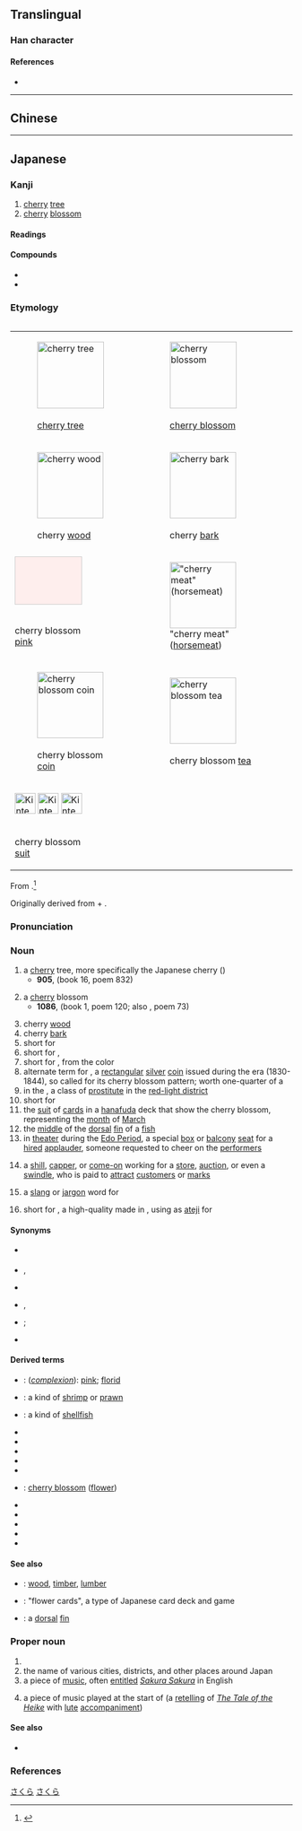 {{character info/new}}
==Translingual==
{{Han simplified forms|櫻|桜|樱}}

===Han character===
{{Han char|rn=75|rad=木|as=06|sn=10|four=|canj=DFV|ids=⿰木⿱⺍女}}

====References====
* {{Han ref|kx=0526.211|dkj=14796|hdz=21207.051|uh=685C|ud=26716}}

----

==Chinese==
{{zh-see|櫻|ss}}

----

==Japanese==
<div style="float:right;">
{{ja-kanji forms|桜|櫻}}
{{wikipedia|lang=ja}}
{{wikipedia|Cherry blossom}}
</div>

===Kanji===
{{ja-kanji|grade=5|rs=木06|kyu=櫻}}

# [[cherry]] [[tree]]
# [[cherry]] [[blossom]]

====Readings====
{{ja-readings
|goon=よう<やう
|kanon=おう<あう
|kun=さくら-
}}

====Compounds====
{{der-top|Compounds}}
* {{ja-r|桜%花|おう%か|[[cherry blossom]]}}
* {{ja-r|桜桃|おうとう|[[cherry]]|pos=literally "cherry and [[peach]]}}
{{der-bottom}}

===Etymology===
<div style="float:right;">
{| style="float:right;padding:0px;margin-right:-5px;"
| [[File:Cerisier_du_Japon_Prunus_serrulata.jpg|thumb|none|119px|{{lang|ja|桜（[[桜木#Japanese|桜木]]）}}<br/>[[cherry tree]]]]
| [[File:Plum blossoms in Vancouver 3 crop.jpg|thumb|none|119px|{{lang|ja|桜（[[桜花#Japanese|桜花]]）}}<br/>[[cherry blossom]]]]
|-
| [[File:Prunus_subg._Cerasus.jpg|thumb|none|118px|{{lang|ja|桜（[[木材#Japanese|木材]]）}}<br/>cherry [[wood]]]]
| [[File:Tibetan,_Birch-bark,_or_Paperbark_Cherry,_Prunus_serrula_-_geograph.org.uk_-_1240184.jpg|thumb|none|118px|{{lang|ja|桜（[[桜皮#Japanese|桜皮]]）}}<br/>cherry [[bark]]]]
|-
| <div class="thumb tnone"><div class="thumbinner" style="width:120px;"><div style="width:118px;height:84px;background-color:#FEEEED;border:1px solid #CCCCCC">&nbsp;</div><div class="thumbcaption">{{lang|ja|桜（[[桜色#Japanese|桜色]]）}}<br/>cherry blossom [[pink]]</div></div></div>
| [[File:Basashi.jpg|thumb|none|118px|{{lang|ja|桜（[[桜肉#Japanese|桜肉]]）}} "cherry meat" ([[horsemeat]])]]
|-
| [[File:Tenpo-1bugin.jpg|thumb|none|118px|{{lang|ja|桜（[[天保一分銀#Japanese|天保一分銀]]）}}<br/>cherry blossom [[coin]]]]
| [[File:Sakura_yu.jpg|thumb|none|118px|{{lang|ja|桜（[[桜湯#Japanese|桜湯]]）}}<br/>cherry blossom [[tea]]]]
|-
| <div class="thumb tnone">
<div class="thumbinner" style="width: 120px;">[[File:Kintengu_03c.png|37px]] [[File:Kintengu_03d.png|37px]] [[File:Kintengu_03h.png|37px]] <div class="thumbcaption">{{lang|ja|桜（[[花札#Japanese|花札]]）}}<br/>cherry blossom [[suit]]</div></div></div>
|}
</div>
{{ja-kanjitab|さくら|yomi=k}}
From {{etyl|ojp|ja|sort=さくら}}.<ref name="KDJ">{{R:Kokugo Dai Jiten}}</ref> 

Originally derived from {{m|ja|咲く|tr=saku||to [[bloom]], [[burst]] [[open]]}} + {{m|ja|等|tr=-ra|pos=nominalizing and pluralizing suffix}}.

===Pronunciation===
{{ja-pron|yomi=k|さくら|acc=0|acc_ref=DJR}}

===Noun===
{{ja-noun|さくら|サクラ|kyu=櫻}}

# a [[cherry]] tree, more specifically the Japanese cherry ({{taxlink|Prunus serrulata|species|ver=171202}})
#* '''905''', ''{{w|Kokin Wakashū}}'' (book 16, poem 832)
#*: {{ja-usex|[[深草]]の[[野辺]]の'''桜'''し心あらば[[今年]][[ばかり]]は[[墨染]]に咲け|^ふかくさ-の-のべ の '''さくら''' し こころ あらば ことし ばかり は すみぞめ に さけ|oh '''cherry trees''' of Fukakusa Field[,] if you truly have a heart this year[,] at least[,] you'll be dressed in blossoms dyed in inky black.<ref>{{cite-book|1996|Laurel Rasplica Rodd|author2=Mary Catherine Henkenius|Kokinshū: A Collection of Poems Ancient and Modern|series=C & T Asian literature series; C & T Asian languages series|edition=reprint|publisher=Cheng & Tsui|isbn=0-8872-7249-5|page=288}}</ref>|sort=さくら}}
# a [[cherry]] blossom
#* '''1086''', ''{{w|Goshūi Wakashū}}'' (book 1, poem 120; also ''{{w|Ogura Hyakunin Isshu|Hyakunin Isshu}}'', poem 73)
#*: {{ja-usex|[[高砂の]][[尾上|をのへ]]の'''桜'''咲きに[[けり]][[外%山]]の[[霞|かすみ]][[立てる|立たず]]もあらなむ|たかさご の をのへ の '''さくら''' さき に けり と%やま の かすみ たたず も あらなむ|rom=Takasago no onoe no '''sakura''' saki ni keri toyama no kasumi tatazu mo aranan|The '''cherries''' on Takasago peak have come into bloom; may the haze not rise on the outer slopes.<ref>{{cite-book|1993|{{w|Princess Shikishi}}|author2=Hiroaki Sato|String of Beads: Complete Poems of Princess Shikishi|series=A publication of the School of Hawaiian, Asian & Pacific studies; SHAPS library of translations|edition=illustrated|publisher=University of Hawaii Press|isbn=0-8248-1483-5|page=77}}</ref>|sort=さくら}} 
# cherry [[wood]]
# cherry [[bark]]
# short for {{m|ja|桜色|tr=sakura iro||a pink color, the color of cherry blossoms}}
# short for {{m|ja|桜重}}, {{m|ja|桜襲|tr=sakuragasane||a layered style of wearing [[kimono]] with one layer in the ''sakura iro'' color}}
# short for {{m|ja|桜肉|tr=sakura niku||[[horsemeat]]}}, from the color
# alternate term for {{m|ja|天保一分銀|tr=Tenpō ichibugin}}, a [[rectangular]] [[silver]] [[coin]] issued during the {{m|ja|天保|tr=Tenpō}} era (1830-1844), so called for its cherry blossom pattern; worth one-quarter of a {{m|ja|両|tr=ryō}}
# in the {{w|Kansai region}}, a class of [[prostitute]] in the [[red-light district]]
# short for {{m|ja|桜湯|tr=sakura yu||sakura tea}}
# the [[suit]] of [[card]]s in a [[hanafuda]] deck that show the cherry blossom, representing the [[month]] of [[March]]
# the [[middle]] of the [[dorsal]] [[fin]] of a [[fish]]
# in [[theater]] during the [[w:Edo period|Edo Period]], a special [[box]] or [[balcony]] [[seat]] for a [[hired]] [[applauder]], someone requested to cheer on the [[performer]]s
# {{lb|ja|sort=さくら|slang}} a [[shill]], [[capper]], or [[come-on]] working for a [[store]], [[auction]], or even a [[swindle]], who is paid to [[attract]] [[customer]]s or [[mark]]s
# {{lb|ja|sort=さくら|slang}} a [[slang]] or [[jargon]] word for {{m|ja|耳|tr=mimi||ear}}
# short for {{m|ja|佐倉炭|tr=Sakura-zumi}}, a high-quality {{m|ja|炭|tr=sumi||charcoal}} made in {{m|ja|佐倉|tr=[[w:Sakura,_Chiba|Sakura]], [[w:Chiba Prefecture|Chiba Prefecture]]}}, using {{lang|ja|桜}} as [[ateji]] for {{l|ja|佐倉}}

====Synonyms====
* {{sense|cherry tree}} {{ja-r|桜%木|さくら%ぎ}}
* {{sense|cherry blossom}} {{ja-r|桜花|おうか}}, {{ja-r|桜花|さくらばな}}
* {{sense|cherry bark}} {{ja-r|桜皮|さくらがわ}}
* {{sense|horsemeat}} {{ja-r|桜%肉|さくら%にく}}, {{ja-r|馬%肉|ば%にく}}
* {{sense|silver coin}} {{ja-r|天保%一%分%銀|^てんぽう% いち%ぶ%ぎん}}; {{ja-r|額銀|がくぎん}}
* {{sense|sakura tea}} {{ja-r|桜%湯|さくら% ゆ}}

====Derived terms====
{{der-top}}
* {{ja-r|桜%色|さくら%いろ}}: (''[[complexion]]''): [[pink]]; [[florid]]
* {{ja-r|桜%海老|さくら%-えび}}: a kind of [[shrimp]] or [[prawn]]
* {{ja-r|桜%貝|さくら%がい}}: a kind of [[shellfish]]
* {{ja-r|桜%木|さくら%ぎ|[[cherry tree]]}}
* {{ja-r|桜%前線|さくら% ぜんせん|the cherry-blossom [[front]]}}
* {{ja-r|桜%草|さくら%そう|[[primrose]]}}
* {{ja-r|桜チーズ|さくら チーズ|[[sakura]] [[cheese]]}}
* {{ja-r|桜%肉|さくら%にく|[[horsemeat]]}}
* {{ja-r|桜花|さくらばな}}: [[cherry blossom]] ([[flower]])
* {{ja-r|桜%吹雪|さくら% ふぶき|[[flurry]] of [[fall]]ing cherry blossoms}}
* {{ja-r|桜%餅|さくら%もち|{{w|sakuramochi}}}}
* {{ja-r|桜%湯|さくら% ゆ|[[sakura tea]]}}
* {{ja-r|桜桃|さくらんぼ|[[cherry]]|pos=literally "cherry and [[peach]]"}}
* {{ja-r|桜ん坊|さくらんぼう|[[edible]] [[cherry]]}}
{{der-bottom}}

====See also====
* {{ja-r|木材|もくざい}}: [[wood]], [[timber]], [[lumber]]
* {{ja-r|花札|はなふだ}}: "flower cards", a type of Japanese card deck and game
* {{ja-r|背鰭|せびれ}}: a [[dorsal]] [[fin]]

===Proper noun===
{{ja-pos|proper|さくら}}

# {{given name|lang=ja|sort=さくら|female}}
# the name of various cities, districts, and other places around Japan
# a piece of {{m|ja|琴|tr=koto}} [[music]], often [[entitle]]d ''[[w:Sakura Sakura|Sakura Sakura]]'' in English
#: {{ja-usex|桜　桜　[[弥生]]の[[空]]は　[[見%渡す]][[限り]]　[...]|さくら　さくら　^やよい の そら は　み%わたす かぎり　[...]|rom=sakura sakura yayoi no sora wa miwatasu kagiri...|sort=さくら}}
# a piece of music played at the start of {{m|ja|平曲|tr=Heikyoku}} (a [[retelling]] of ''[[w:The Tale of the Heike|The Tale of the Heike]]'' with {{m|ja|琵琶|tr=biwa}} [[lute]] [[accompaniment]])

====See also====
* {{audio|lang=ja|Sakura Sakura.song.ogg|''Sakura'' song}}

===References===
<references/>

[[Category:Japanese basic words|さくら]]
[[Category:ja:Trees|さくら]]